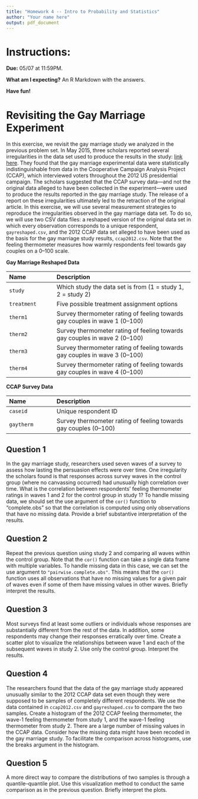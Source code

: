 ```yaml
---
title: "Homework 4 -- Intro to Probability and Statistics"
author: "Your name here"
output: pdf_document
---
```


# Instructions:

**Due:** 05/07 at 11:59PM.

**What am I expecting?** An R Markdown with the answers.

**Have fun!**

# Revisiting the Gay Marriage Experiment

In this exercise, we revisit the gay marriage study we analyzed in the previous problem set. In May 2015, three scholars reported several irregularities in the data set used to produce the results in the study: [link here](https://stanford.edu/~dbroock/broockman_kalla_aronow_lg_irregularities.pdf). They found that the gay marriage experimental data were statistically indistinguishable from data in the Cooperative Campaign Analysis Project (CCAP), which interviewed voters throughout the 2012 US presidential campaign. The scholars suggested that the CCAP survey data—and not the original data alleged to have been collected in the experiment—were used to produce the results reported in the gay marriage study. The release of a report on these irregularities ultimately led to the retraction of the original article. In this exercise, we will use several measurement strategies to reproduce the irregularities observed in the gay marriage data set. To do so, we will use two CSV data files: a reshaped version of the original data set in which every observation corresponds to a unique respondent, `gayreshaped.csv`, and the 2012 CCAP data set alleged to have been used as the basis for the gay marriage study results, `ccap2012.csv`. Note that the feeling thermometer measures how warmly respondents feel towards gay couples on a 0–100 scale.

**Gay Marriage Reshaped Data**

-------------------- ----------------------------------------------------------
 Name                 Description
 -------------------- ----------------------------------------------------------
 `study`              Which study the data set is from 
                      (1 = study 1, 2 = study 2)
                      
 `treatment`          Five possible treatment assignment options
                      
 `therm1`             Survey thermometer rating of feeling towards 
                      gay couples in wave 1 (0–100)
 
 `therm2`             Survey thermometer rating of feeling towards 
                      gay couples in wave 2 (0–100)
                      
 `therm3`             Survey thermometer rating of feeling towards 
                      gay couples in wave 3 (0–100)
                      
 `therm4`             Survey thermometer rating of feeling towards 
                      gay couples in wave 4 (0–100)
 -------------------------------------------------------------------------------

**CCAP Survey Data**

-------------------- ----------------------------------------------------------
 Name                 Description
 -------------------- ----------------------------------------------------------
 `caseid`             Unique respondent ID
                      
 `gaytherm`           Survey thermometer rating of feeling towards 
                      gay couples (0–100)
-------------------------------------------------------------------------------

## Question 1

In the gay marriage study, researchers used seven waves of a survey to assess how lasting the persuasion effects were over time. One irregularity the scholars found is that responses across survey waves in the control group (where no canvassing occurred) had unusually high correlation over time. What is the correlation between respondents' feeling thermometer ratings in waves 1 and 2 for the control group in study 1? To handle missing data, we should set the use argument of the `cor()` function to "complete.obs" so that the correlation is computed using only observations that have no missing data. Provide a brief
substantive interpretation of the results.

## Question 2

Repeat the previous question using study 2 and comparing all waves within the control group. Note that the `cor()` function can take a single data frame with multiple variables. To handle missing data in this case, we can set the use argument to `"pairwise.complete.obs"`. This means that the `cor()` function uses all observations that have no missing values for a given pair of waves even if some of them have missing values in other waves. Briefly interpret the results.

## Question 3

Most surveys find at least some outliers or individuals whose responses are substantially different from the rest of the data. In addition, some respondents may change their responses erratically over time. Create a scatter plot to visualize the relationships between wave 1 and each of the subsequent waves in study 2. Use only the control group. Interpret the results.

## Question 4

The researchers found that the data of the gay marriage study appeared unusually similar to the 2012 CCAP data set even though they were supposed to be samples of completely different respondents. We use the data contained in `ccap2012.csv` and `gayreshaped.csv` to compare the two samples. Create a histogram of the 2012 CCAP feeling thermometer, the wave-1 feeling thermometer from study 1, and the wave-1 feeling thermometer from study 2. There are a large number of missing values in the CCAP data. Consider how the missing data might have been recoded in the gay marriage study. To facilitate the comparison across histograms, use the breaks argument in the histogram.

## Question 5

A more direct way to compare the distributions of two samples is through a quantile–quantile plot. Use this visualization method to conduct the same comparison as in the previous question. Briefly interpret the plots.
